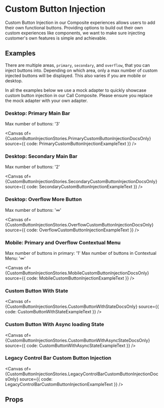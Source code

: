 

<Meta of={CustomButtonInjectionStories} component={CustomButtonInjectionComponent} />

<div id='custom-button-injection-story'>
<script> { addCSS('#custom-button-injection-story button[aria-label="Custom"]{ border: 1px solid green; }') } </script>
<script> {initializeIcons()} </script>

# Custom Button Injection

Custom Button Injection in our Composite experiences allows users to add their own functional buttons. Providing
options to build out their own custom experiences like components, we want to make sure injecting customer's own
features is simple and achievable.

## Examples

There are multiple areas, `primary`, `secondary`, and `overflow`, that you can inject buttons into. Depending on
which area, only a max number of custom injected buttons will be displayed. This also varies if you are mobile
or desktop.

In all the examples below we use a mock adapter to quickly showcase custom button injection in our Call
Composite. Please ensure you replace the mock adapter with your own adapter.

### Desktop: Primary Main Bar

Max number of buttons: '3'

<Canvas
  of={CustomButtonInjectionStories.PrimaryCustomButtonInjectionDocsOnly}
  source={{ code: PrimaryCustomButtonInjectionExampleText }}
/>

### Desktop: Secondary Main Bar

Max number of buttons: '2'

<Canvas
  of={CustomButtonInjectionStories.SecondaryCustomButtonInjectionDocsOnly}
  source={{ code: SecondaryCustomButtonInjectionExampleText }}
/>

### Desktop: Overflow More Button

Max number of buttons: '∞'

<Canvas
  of={CustomButtonInjectionStories.OverflowCustomButtonInjectionDocsOnly}
  source={{ code: OverflowCustomButtonInjectionExampleText }}
/>

### Mobile: Primary and Overflow Contextual Menu

Max number of buttons in primary: '1' Max number of buttons in Contextual Menu: '∞'

<Canvas
  of={CustomButtonInjectionStories.MobileCustomButtonInjectionDocsOnly}
  source={{ code: MobileCustomButtonInjectionExampleText }}
/>

### Custom Button With State

<Canvas
  of={CustomButtonInjectionStories.CustomButtonWithStateDocsOnly}
  source={{ code: CustomButtonWithStateExampleText }}
/>

### Custom Button With Async loading State

<Canvas
  of={CustomButtonInjectionStories.CustomButtonWithAsyncStateDocsOnly}
  source={{ code: CustomButtonWithAsyncStateExampleText }}
/>

### Legacy Control Bar Custom Button Injection

<Canvas
  of={CustomButtonInjectionStories.LegacyControlBarCustomButtonInjectionDocsOnly}
  source={{ code: LegacyControlBarCustomButtonInjectionExampleText }}
/>

## Props

<ArgTypes of={CustomButtonInjectionComponent} />

</div>
